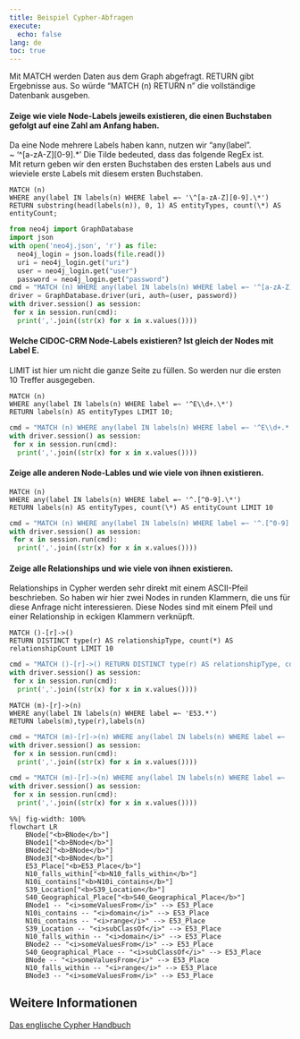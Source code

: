 ```yaml
---
title: Beispiel Cypher-Abfragen
execute:
  echo: false
lang: de
toc: true
---
```


Mit MATCH werden Daten aus dem Graph abgefragt.
RETURN gibt Ergebnisse aus. So würde "MATCH (n) RETURN n" die vollständige Datenbank ausgeben.

#### Zeige wie viele Node-Labels jeweils existieren, die einen Buchstaben gefolgt auf eine Zahl am Anfang haben.
Da eine Node mehrere Labels haben kann, nutzen wir "any(label".  
\~ '\^[a-zA-Z][0-9].\*' Die Tilde bedeuted, dass das folgende RegEx ist.  
Mit return geben wir den ersten Buchstaben des ersten Labels aus und wieviele erste Labels mit diesem ersten Buchstaben.

```cypher
MATCH (n)  
WHERE any(label IN labels(n) WHERE label =~ '\^[a-zA-Z][0-9].\*')  
RETURN substring(head(labels(n)), 0, 1) AS entityTypes, count(\*) AS entityCount;
```

```python
from neo4j import GraphDatabase
import json
with open('neo4j.json', 'r') as file:
  neo4j_login = json.loads(file.read())
  uri = neo4j_login.get("uri")
  user = neo4j_login.get("user")
  password = neo4j_login.get("password")
cmd = "MATCH (n) WHERE any(label IN labels(n) WHERE label =~ '^[a-zA-Z][0-9].*') RETURN substring(head(labels(n)), 0, 1) AS entityTypes, count(*) AS entityCount;"
driver = GraphDatabase.driver(uri, auth=(user, password))
with driver.session() as session:
 for x in session.run(cmd):
  print(','.join((str(x) for x in x.values())))
```

#### Welche CIDOC-CRM Node-Labels existieren? Ist gleich der Nodes mit Label E.
LIMIT ist hier um nicht die ganze Seite zu füllen. So werden nur die ersten 10 Treffer ausgegeben.

```cypher
MATCH (n)  
WHERE any(label IN labels(n) WHERE label =~ '^E\\d+.\*')  
RETURN labels(n) AS entityTypes LIMIT 10;
```

```python
cmd = "MATCH (n) WHERE any(label IN labels(n) WHERE label =~ '^E\\d+.*') RETURN labels(n) AS entityTypes LIMIT 10;"
with driver.session() as session:
 for x in session.run(cmd):
  print(','.join((str(x) for x in x.values())))
```

#### Zeige alle anderen Node-Lables und wie viele von ihnen existieren.

```cypher
MATCH (n)  
WHERE any(label IN labels(n) WHERE label =~ '^.[^0-9].\*')  
RETURN labels(n) AS entityTypes, count(\*) AS entityCount LIMIT 10
```

```python
cmd = "MATCH (n) WHERE any(label IN labels(n) WHERE label =~ '^.[^0-9].*') RETURN labels(n) AS entityTypes, count(*) AS entityCount LIMIT 10;"
with driver.session() as session:
 for x in session.run(cmd):
  print(','.join((str(x) for x in x.values())))
```


#### Zeige alle Relationships und wie viele von ihnen existieren.
Relationships in Cypher werden sehr direkt mit einem ASCII-Pfeil beschrieben. So haben wir hier zwei Nodes in runden Klammern, die uns für diese Anfrage nicht interessieren. Diese Nodes sind mit einem Pfeil und einer Relationship in eckigen Klammern verknüpft.

```cypher
MATCH ()-[r]->()  
RETURN DISTINCT type(r) AS relationshipType, count(*) AS relationshipCount LIMIT 10
```

```python
cmd = "MATCH ()-[r]->() RETURN DISTINCT type(r) AS relationshipType, count(*) AS relationshipCount LIMIT 10;"
with driver.session() as session:
 for x in session.run(cmd):
  print(','.join((str(x) for x in x.values())))
```

```cypher
MATCH (m)-[r]->(n) 
WHERE any(label IN labels(n) WHERE label =~ 'E53.*') 
RETURN labels(m),type(r),labels(n)
```

```python
cmd = "MATCH (m)-[r]->(n) WHERE any(label IN labels(n) WHERE label =~ 'E53.*') RETURN labels(m),type(r),labels(n);"
with driver.session() as session:
 for x in session.run(cmd):
  print(','.join((str(x) for x in x.values())))
```

```python
cmd = "MATCH (m)-[r]->(n) WHERE any(label IN labels(n) WHERE label =~ 'E53.*') RETURN m,r,n;"
with driver.session() as session:
 for x in session.run(cmd):
  print(','.join((str(x) for x in x.values())))
```

```mermaid
%%| fig-width: 100%
flowchart LR
    BNode["<b>BNode</b>"]
    BNode1["<b>BNode</b>"]
    BNode2["<b>BNode</b>"]
    BNode3["<b>BNode</b>"]
    E53_Place["<b>E53_Place</b>"]
    N10_falls_within["<b>N10_falls_within</b>"]
    N10i_contains["<b>N10i_contains</b>"]
    S39_Location["<b>S39_Location</b>"]
    S40_Geographical_Place["<b>S40_Geographical_Place</b>"]
    BNode1 -- "<i>someValuesFrom</i>" --> E53_Place
    N10i_contains -- "<i>domain</i>" --> E53_Place
    N10i_contains -- "<i>range</i>" --> E53_Place
    S39_Location -- "<i>subClassOf</i>" --> E53_Place
    N10_falls_within -- "<i>domain</i>" --> E53_Place
    BNode2 -- "<i>someValuesFrom</i>" --> E53_Place
    S40_Geographical_Place -- "<i>subClassOf</i>" --> E53_Place
    BNode -- "<i>someValuesFrom</i>" --> E53_Place
    N10_falls_within -- "<i>range</i>" --> E53_Place
    BNode3 -- "<i>someValuesFrom</i>" --> E53_Place
```

## Weitere Informationen

[Das englische Cypher Handbuch](https://neo4j.com/docs/cypher-manual/current/)  
